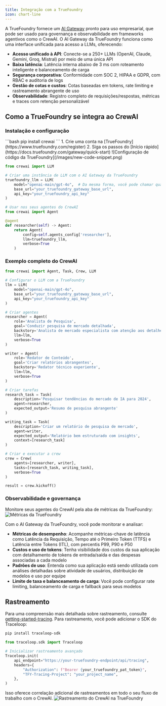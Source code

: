```yaml
---
title: Integração com a TrueFoundry
icon: chart-line
---
```


A TrueFoundry fornece um [AI Gateway](https://www.truefoundry.com/ai-gateway) pronto para uso empresarial, que pode ser usado para governança e observabilidade em frameworks agentivos como o CrewAI. O AI Gateway da TrueFoundry funciona como uma interface unificada para acesso a LLMs, oferecendo:

- **Acesso unificado à API**: Conecte-se a 250+ LLMs (OpenAI, Claude, Gemini, Groq, Mistral) por meio de uma única API
- **Baixa latência**: Latência interna abaixo de 3 ms com roteamento inteligente e balanceamento de carga  
- **Segurança corporativa**: Conformidade com SOC 2, HIPAA e GDPR, com RBAC e auditoria de logs
- **Gestão de cotas e custos**: Cotas baseadas em tokens, rate limiting e rastreamento abrangente de uso
- **Observabilidade**: Registro completo de requisições/respostas, métricas e traces com retenção personalizável

## Como a TrueFoundry se integra ao CrewAI


### Instalação e configuração

<Steps>
<Step title="Instalar o CrewAI">
```bash
pip install crewai
```
</Step>

<Step title="Obter o token de acesso da TrueFoundry">
1. Crie uma conta na [TrueFoundry](https://www.truefoundry.com/register)
2. Siga os passos do [Início rápido](https://docs.truefoundry.com/gateway/quick-start)
</Step>

<Step title="Configurar o CrewAI com a TrueFoundry">
![Configuração de código da TrueFoundry](/images/new-code-snippet.png)

```python
from crewai import LLM

# Criar uma instância de LLM com o AI Gateway da TrueFoundry
truefoundry_llm = LLM(
    model="openai-main/gpt-4o",  # Da mesma forma, você pode chamar qualquer modelo de qualquer provedor
    base_url="your_truefoundry_gateway_base_url",
    api_key="your_truefoundry_api_key"
)

# Usar nos seus agentes do CrewAI
from crewai import Agent

@agent
def researcher(self) -> Agent:
    return Agent(
        config=self.agents_config['researcher'],
        llm=truefoundry_llm,
        verbose=True
    )
```
</Step>
</Steps>

### Exemplo completo do CrewAI

```python
from crewai import Agent, Task, Crew, LLM

# Configurar o LLM com a TrueFoundry
llm = LLM(
    model="openai-main/gpt-4o",
    base_url="your_truefoundry_gateway_base_url", 
    api_key="your_truefoundry_api_key"
)

# Criar agentes
researcher = Agent(
    role='Analista de Pesquisa',
    goal='Conduzir pesquisa de mercado detalhada',
    backstory='Analista de mercado especialista com atenção aos detalhes',
    llm=llm,
    verbose=True
)

writer = Agent(
    role='Redator de Conteúdo', 
    goal='Criar relatórios abrangentes',
    backstory='Redator técnico experiente',
    llm=llm,
    verbose=True
)

# Criar tarefas
research_task = Task(
    description='Pesquisar tendências do mercado de IA para 2024',
    agent=researcher,
    expected_output='Resumo de pesquisa abrangente'
)

writing_task = Task(
    description='Criar um relatório de pesquisa de mercado',
    agent=writer,
    expected_output='Relatório bem estruturado com insights',
    context=[research_task]
)

# Criar e executar a crew
crew = Crew(
    agents=[researcher, writer],
    tasks=[research_task, writing_task],
    verbose=True
)

result = crew.kickoff()
```

### Observabilidade e governança

Monitore seus agentes do CrewAI pela aba de métricas da TrueFoundry:
![Métricas da TrueFoundry](/images/gateway-metrics.png)

Com o AI Gateway da TrueFoundry, você pode monitorar e analisar:

- **Métricas de desempenho**: Acompanhe métricas-chave de latência como Latência da Requisição, Tempo até o Primeiro Token (TTFS) e Latência entre Tokens (ITL), com percentis P99, P90 e P50
- **Custos e uso de tokens**: Tenha visibilidade dos custos da sua aplicação com detalhamento de tokens de entrada/saída e das despesas associadas a cada modelo
- **Padrões de uso**: Entenda como sua aplicação está sendo utilizada com análises detalhadas sobre atividade de usuários, distribuição de modelos e uso por equipe
- **Limite de taxa e balanceamento de carga**: Você pode configurar rate limiting, balanceamento de carga e fallback para seus modelos

## Rastreamento

Para uma compreensão mais detalhada sobre rastreamento, consulte [getting-started-tracing](https://docs.truefoundry.com/docs/tracing/tracing-getting-started). Para rastreamento, você pode adicionar o SDK do Traceloop: 

```bash
pip install traceloop-sdk
```

```python
from traceloop.sdk import Traceloop

# Inicializar rastreamento avançado
Traceloop.init(
    api_endpoint="https://your-truefoundry-endpoint/api/tracing",
    headers={
        "Authorization": f"Bearer {your_truefoundry_pat_token}",
        "TFY-Tracing-Project": "your_project_name",
    },
)
```

Isso oferece correlação adicional de rastreamentos em todo o seu fluxo de trabalho com o CrewAI.
![Rastreamento do CrewAI na TrueFoundry](/images/tracing_crewai.png)